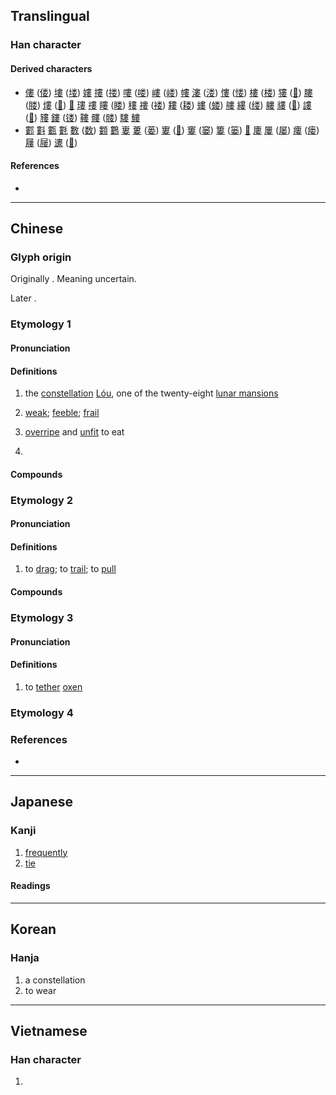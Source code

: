 {{also|娄}}
{{character info}}
==Translingual==

===Han character===
{{Han char|rn=38|rad=女|as=08|sn=11|four=50404|canj=LLV,LWLV|ids=⿳毋中女}}

====Derived characters====
* [[僂]] ([[偻]]) [[塿]] ([[𪣻]]) [[㜢]] [[摟]] ([[搂]]) [[嘍]] ([[喽]]) [[嶁]] ([[嵝]]) [[㡞]] [[漊]] ([[溇]]) [[慺]] ([[㥪]]) [[樓]] ([[楼]]) [[㺏]] ([[𤠋]]) [[膢]] ([[𦝼]]) [[熡]] ([[𤋏]]) [[𤛠]] [[㻲]] [[䄛]] [[瞜]] ([[䁖]]) [[䅹]] [[褸]] ([[褛]]) [[耬]] ([[耧]]) [[螻]] ([[蝼]]) [[艛]] [[縷]] ([[缕]]) [[軁]] [[貗]] ([[𫎌]]) [[謱]] ([[𫍴]]) [[䝏]] [[鏤]] ([[镂]]) [[鞻]] [[髏]] ([[髅]]) [[䮫]] [[䱾]]
* [[䣚]] [[㪹]] [[甊]] [[氀]] [[數]] ([[数]]) [[䫫]] [[鷜]] [[㟺]] [[蔞]] ([[蒌]]) [[寠]] ([[𪧘]]) [[窶]] ([[窭]]) [[簍]] ([[篓]]) [[𩯁]] [[廔]] [[屢]] ([[屡]]) [[瘻]] ([[瘘]]) [[屨]] ([[屦]]) [[遱]] ([[𫐷]])

====References====
* {{Han ref|kx=0263.480|dkj=06383|dj=0530.330|hdz=21058.030|uh=5A41|ud=23105|bh=B0FA|bd=45306}}

----

==Chinese==
{{zh-forms|s=娄|alt=𡞔,𡝨,𡝤,𡡋,𡡼,𡜰,𡇔,𣫻}}

===Glyph origin===
{{Han etym}}
Originally {{Han compound|爪|角|女|c1=s|c2=p|c3=s|t1=hands|t2=|t3=woman|ls=psc|nocap=y}}. Meaning uncertain.

Later {{Han compound|母|中|女|t1=mother|t3=daughter|ls=ic|nocap=y}}.

===Etymology 1===

====Pronunciation====
{{zh-pron
|m=lóu
|c=lau4
|md=lèu
|mn=qz:liô/tw,xm,zz:lô͘
|mc=2
|oc=y,1
|ma=
|cat=pn,v
}}

====Definitions====
{{zh-hanzi}}

# {{lb|zh|Chinese astronomy}} the [[constellation]] [[w:Bond (Chinese constellation)|Lóu]], one of the twenty-eight [[w:Twenty-eight mansions|lunar mansions]]
# {{lb|zh|dialectal|of a body}} [[weak]]; [[feeble]]; [[frail]]
# {{lb|zh|dialectal|of melons}} [[overripe]] and [[unfit]] to eat
# {{surname|zh}}

====Compounds====
{{zh-der|fold=y|卷婁|婁羅|孛婁|婁江|婁東派|婁子|婁妃|婁山|潑包婁|捅婁子|離婁之明|黑婁婁|離婁|邾婁|瞴婁|婁婁}}

===Etymology 2===

====Pronunciation====
{{zh-pron
|m=lǘ
|c=leoi4
|mc=1
|oc=y,2
|cat=v
}}

====Definitions====
{{zh-hanzi}}

# {{lb|zh|obsolete}} to [[drag]]; to [[trail]]; to [[pull]]

====Compounds====
{{zh-der|fold=y|曳婁}}

===Etymology 3===

====Pronunciation====
{{zh-pron
|m=lǚ
|c=
|mc=
|oc=
|cat=v,n
}}

====Definitions====
{{zh-hanzi}}

# {{lb|zh|obsolete}} to [[tether]] [[oxen]]

===Etymology 4===
{{zh-see|屢}}

===References===
* {{R:yue:Hanzi}}

----

==Japanese==

===Kanji===
{{ja-kanji|grade=|rs=女08}}

# [[frequently]]
# [[tie]]

====Readings====
{{ja-readings
|goon=る
|kanon=ろう
|kun=つな-ぐ, ひ-く}}

----

==Korean==

===Hanja===
{{ko-hanja|루}}

# a constellation
# to wear

----

==Vietnamese==

===Han character===
{{vi-readings|reading=lâu, sau, lu, lủ, lũ|rs=女08}}

# {{rfdef|vi|sort=女08}}